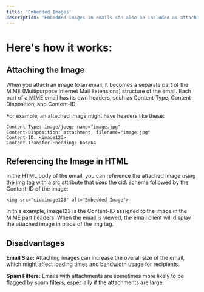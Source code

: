 ```yaml
---
title: 'Embedded Images'
description: 'Embedded images in emails can also be included as attachments rather than being directly encoded in the HTML body.'
---
```



# Here's how it works:

## Attaching the Image 
When you attach an image to an email, it becomes a separate part of the MIME (Multipurpose Internet Mail Extensions) structure of the email. Each part of a MIME email has its own headers, such as Content-Type, Content-Disposition, and Content-ID.

For example, an attached image might have headers like these:

~~~
Content-Type: image/jpeg; name="image.jpg"
Content-Disposition: attachment; filename="image.jpg"
Content-ID: <image123>
Content-Transfer-Encoding: base64
~~~

## Referencing the Image in HTML

In the HTML body of the email, you can reference the attached image using the img tag with a src attribute that uses the cid: scheme followed by the Content-ID of the image:
~~~
<img src="cid:image123" alt="Embedded Image">
~~~

In this example, image123 is the Content-ID assigned to the image in the MIME part headers. When the email is viewed, the email client will display the attached image in place of the img tag.

## Disadvantages
**Email Size:** Attaching images can increase the overall size of the email, which might affect loading times and bandwidth usage for recipients.

**Spam Filters:** Emails with attachments are sometimes more likely to be flagged by spam filters, especially if the attachments are large.
